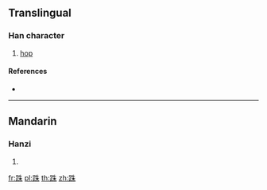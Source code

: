 {{character info/new}}
==Translingual==

===Han character===
{{Han char|rn=157|rad=足|as=06|sn=13|four=65194|canj=RMHJD}}

# [[hop]]

====References====
* {{Han ref|kx=1224.230|dkj=37501|dj=1696.150|hdz=63702.090|uh=8DE6|ud=36326|bh=B8F9|bd=47353}}

----

==Mandarin==

===Hanzi===
{{cmn-hanzi|pin=[[zhū]] ([[zhu1]])|wg=chu<sup>1</sup>}}

# {{defn|lang=cmn|sort=足06}}

[[fr:跦]]
[[pl:跦]]
[[th:跦]]
[[zh:跦]]
